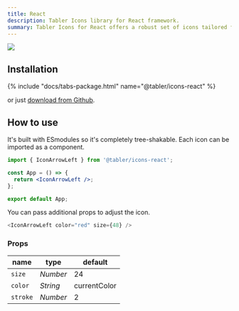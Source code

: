 ```yaml
---
title: React
description: Tabler Icons library for React framework.
summary: Tabler Icons for React offers a robust set of icons tailored for React applications, providing developers with a seamless way to enhance their user interfaces with high-quality, scalable graphics.
---
```


![](/img/icons/package-react.png)

## Installation

{% include "docs/tabs-package.html" name="@tabler/icons-react" %}

or just [download from Github](https://github.com/tabler/tabler-icons/releases).

## How to use

It's built with ESmodules so it's completely tree-shakable. Each icon can be imported as a component.

```jsx
import { IconArrowLeft } from '@tabler/icons-react';

const App = () => {
  return <IconArrowLeft />;
};

export default App;
```

You can pass additional props to adjust the icon.

```js
<IconArrowLeft color="red" size={48} />
```

### Props

| name          | type     | default      |
| ------------- | -------- | ------------ |
| `size`        | _Number_ | 24           |
| `color`       | _String_ | currentColor |
| `stroke`      | _Number_ | 2            |

